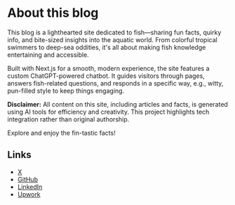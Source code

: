# About this blog

This blog is a lighthearted site dedicated to fish—sharing fun facts, quirky info, and bite-sized insights into the aquatic world. From colorful tropical swimmers to deep-sea oddities, it's all about making fish knowledge entertaining and accessible.

Built with Next.js for a smooth, modern experience, the site features a custom ChatGPT-powered chatbot. It guides visitors through pages, answers fish-related questions, and responds in a specific way, e.g., witty, pun-filled style to keep things engaging.

**Disclaimer:** All content on this site, including articles and facts, is generated using AI tools for efficiency and creativity. This project highlights tech integration rather than original authorship.

Explore and enjoy the fin-tastic facts!

## Links
- [X](https://x.com/Ivan_Lukanov_)
- [GitHub](https://github.com/Vocatann)
- [LinkedIn](https://www.linkedin.com/in/ivan-lukanov-795675311/)
- [Upwork](https://www.upwork.com/freelancers/~01be77523ca04375e3)